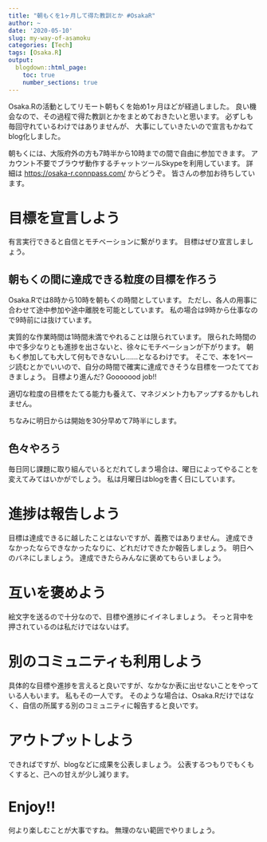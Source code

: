 ```yaml
---
title: "朝もくを1ヶ月して得た教訓とか #OsakaR"
author: ~
date: '2020-05-10'
slug: my-way-of-asamoku
categories: [Tech]
tags: [Osaka.R]
output:
  blogdown::html_page:
    toc: true
    number_sections: true
---
```


Osaka.Rの活動としてリモート朝もくを始め1ヶ月ほどが経過しました。
良い機会なので、その過程で得た教訓とかをまとめておきたいと思います。
必ずしも毎回守れているわけではありませんが、
大事にしていきたいので宣言もかねてblog化しました。

朝もくには、大阪府外の方も7時半から10時までの間で自由に参加できます。
アカウント不要でブラウザ動作するチャットツールSkypeを利用しています。
詳細は <https://osaka-r.connpass.com/> からどうぞ。
皆さんの参加お待ちしています。

# 目標を宣言しよう

有言実行できると自信とモチベーションに繋がります。
目標はぜひ宣言しましょう。

## 朝もくの間に達成できる粒度の目標を作ろう

Osaka.Rでは8時から10時を朝もくの時間としています。
ただし、各人の用事に合わせて途中参加や途中離脱を可能としています。
私の場合は9時から仕事なので9時前には抜けています。

実質的な作業時間は1時間未満でやれることは限られています。
限られた時間の中で多少なりとも進捗を出さないと、徐々にモチベーションが下がります。
朝もく参加しても大して何もできないし……となるわけです。
そこで、本を1ページ読むとかでいいので、自分の時間で確実に達成できそうな目標を一つたてておきましょう。
目標より進んだ? Gooooood job!!

適切な粒度の目標をたてる能力も養えて、マネジメント力もアップするかもしれません。

ちなみに明日からは開始を30分早めて7時半にします。

## 色々やろう

毎日同じ課題に取り組んでいるとだれてしまう場合は、曜日によってやることを変えてみてはいかがでしょう。
私は月曜日はblogを書く日にしています。

# 進捗は報告しよう

目標は達成できるに越したことはないですが、義務ではありません。
達成できなかったならできなかったなりに、どれだけできたか報告しましょう。
明日へのバネにしましょう。
達成できたらみんなに褒めてもらいましょう。

# 互いを褒めよう

絵文字を送るので十分なので、目標や進捗にイイネしましょう。
そっと背中を押されているのは私だけではないはず。

# 別のコミュニティも利用しよう

具体的な目標や進捗を言えると良いですが、なかなか表に出せないことをやっている人もいます。
私もその一人です。
そのような場合は、Osaka.Rだけではなく、自信の所属する別のコミュニティに報告すると良いです。

# アウトプットしよう

できればですが、blogなどに成果を公表しましょう。
公表するつもりでもくもくすると、己への甘えが少し減ります。

# Enjoy!!

何より楽しむことが大事ですね。
無理のない範囲でやりましょう。